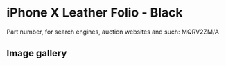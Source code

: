 
# iPhone X Leather Folio - Black

Part number, for search engines, auction websites and such: MQRV2ZM/A

## Image gallery

<div style={{ width: "768px" }}>
  <GalleryComponent
    images={[
      {
        original: "/everysource/MQRV2.webp",
        thumbnail: "/everypreview/MQRV2.webp",
      },
      {
        original: "/everysource/MQRV2_AV1_SILVER.webp",
        thumbnail: "/everypreview/MQRV2_AV1_SILVER.webp",
      },
      {
        original: "/everysource/MQRV2_AV2.webp",
        thumbnail: "/everypreview/MQRV2_AV2.webp",
      }
    ]}
  />
</div>